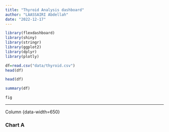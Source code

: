 ```yaml
---
title: "Thyroid Analysis dashboard"
author: "LAASSAIRI Abdellah"
date: "2022-12-17"
---
```


```r
library(flexdashboard)
library(shiny)
library(stringr)
library(ggplot2)
library(dplyr)
library(plotly)

```

```r
df=read.csv("data/thyroid.csv")
head(df)
```

```r
head(df)
```

```r
summary(df)
```





```r

fig

```

------------------------------------------------------------------------

Column {data-width=650}

### Chart A
